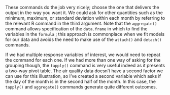 These commands do the job very nicely; choose the one that delivers the
output in the way you want it. We could ask for other quantities such as
the minimum, maximum, or standard deviation within each month by
referring to the relevant R command in the third argument. Note that the
`aggregate()` command allows specification of the
`data.frame` in which to find the variables in the
`formula` ; this approach is commonplace when we fit models
for our data and avoids the need to make use of the `attach()` and `detach()` commands.

If we had multiple response variables of interest, we would need to
repeat the command for each one. If we had more than one way of asking
for the grouping though, the `tapply()` command is very useful
indeed as it presents a two-way pivot table. The air quality data
doesn’t have a second factor we can use for this illustration, so I’ve
created a second variable which asks if the day of the month is in the
second half of the month. In this case, the `tapply()` and
`aggregate()` commands generate quite different outcomes. 

